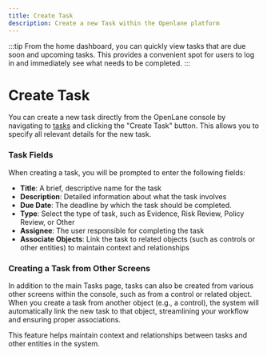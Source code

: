 ```yaml
---
title: Create Task
description: Create a new Task within the Openlane platform
---
```


:::tip
    From the home dashboard, you can quickly view tasks that are due soon and upcoming tasks. This provides a convenient spot for users to log in and immediately see what needs to be completed.
:::

# Create Task

You can create a new task directly from the OpenLane console by navigating to [tasks](https://console.theopenlane.io/tasks) and clicking the "Create Task" button. This allows you to specify all relevant details for the new task.

### Task Fields

When creating a task, you will be prompted to enter the following fields:

- **Title**: A brief, descriptive name for the task
- **Description**: Detailed information about what the task involves
- **Due Date**: The deadline by which the task should be completed.
- **Type**: Select the type of task, such as Evidence, Risk Review, Policy Review, or Other
- **Assignee**: The user responsible for completing the task
- **Associate Objects**: Link the task to related objects (such as controls or other entities) to maintain context and relationships

### Creating a Task from Other Screens

In addition to the main Tasks page, tasks can also be created from various other screens within the console, such as from a control or related object. When you create a task from another object (e.g., a control), the system will automatically link the new task to that object, streamlining your workflow and ensuring proper associations.

This feature helps maintain context and relationships between tasks and other entities in the system.

